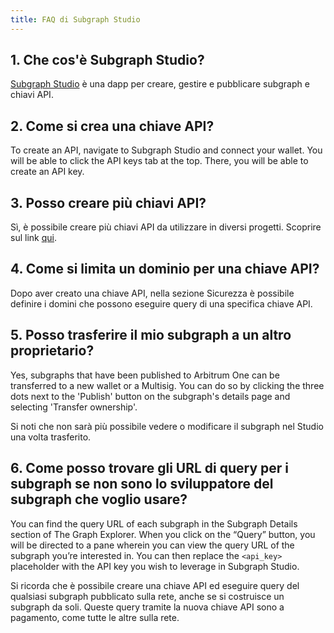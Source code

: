 ```yaml
---
title: FAQ di Subgraph Studio
---
```


## 1. Che cos'è Subgraph Studio?

[Subgraph Studio](https://thegraph.com/studio/) è una dapp per creare, gestire e pubblicare subgraph e chiavi API.

## 2. Come si crea una chiave API?

To create an API, navigate to Subgraph Studio and connect your wallet. You will be able to click the API keys tab at the top. There, you will be able to create an API key.

## 3. Posso creare più chiavi API?

Sì, è possibile creare più chiavi API da utilizzare in diversi progetti. Scoprire sul link [qui](https://thegraph.com/studio/apikeys/).

## 4. Come si limita un dominio per una chiave API?

Dopo aver creato una chiave API, nella sezione Sicurezza è possibile definire i domini che possono eseguire query di una specifica chiave API.

## 5. Posso trasferire il mio subgraph a un altro proprietario?

Yes, subgraphs that have been published to Arbitrum One can be transferred to a new wallet or a Multisig. You can do so by clicking the three dots next to the 'Publish' button on the subgraph's details page and selecting 'Transfer ownership'.

Si noti che non sarà più possibile vedere o modificare il subgraph nel Studio una volta trasferito.

## 6. Come posso trovare gli URL di query per i subgraph se non sono lo sviluppatore del subgraph che voglio usare?

You can find the query URL of each subgraph in the Subgraph Details section of The Graph Explorer. When you click on the “Query” button, you will be directed to a pane wherein you can view the query URL of the subgraph you’re interested in. You can then replace the `<api_key>` placeholder with the API key you wish to leverage in Subgraph Studio.

Si ricorda che è possibile creare una chiave API ed eseguire query del qualsiasi subgraph pubblicato sulla rete, anche se si costruisce un subgraph da soli. Queste query tramite la nuova chiave API sono a pagamento, come tutte le altre sulla rete.
